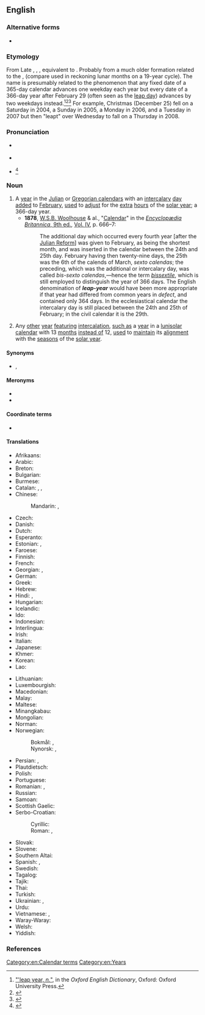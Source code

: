 {{also|leap-year}}
==English==
{{wikipedia}}

===Alternative forms===
* {{alter|en|leapyear|leap-year}}

===Etymology===
From Late {{inh|en|enm|lepe yeer}}, {{m|enm|lep ȝere}}, {{m|enm|lyp ȝere}}, equivalent to {{compound|en|leap|year}}. Probably from a much older formation related to the {{cog|non|hlaup-ár|t=leap year}}, {{cog|ang|mōnan hlȳp|t=moon's leap}} (compare {{cog|la|saltus lunae}} used in reckoning lunar months on a 19-year cycle). The name is presumably related to the phenomenon that any fixed date of a 365-day calendar advances one weekday each year but every date of a 366-day year after February 29  (often seen as the [[leap day]]) advances by two weekdays instead.<ref>[http://www.oed.com/view/Entry/106711 "'leap year, ''n.''"], in the ''Oxford English Dictionary'', Oxford: Oxford University Press.</ref><ref>{{R:Etymonline}}</ref><ref>{{R:Lexico|pos=n}}</ref> For example, Christmas (December 25) fell on a Saturday in 2004, a Sunday in 2005, a Monday in 2006, and a Tuesday in 2007 but then "leapt" over Wednesday to fall on a Thursday in 2008.

===Pronunciation===
* {{a|RP}} {{IPA|en|/ˈliːpˌjɪə/}}
* {{a|GenAm}} {{IPA|en|/ˈliːpˌjɪɹ/}}
* {{i|obsolete}} {{IPA|en|/ˈlɛpˌjɪɹ/|/ˈlɛpˌjiːɹ/}}<ref>{{R:Jespersen MEGoHP|I|4.36|124}}</ref>
===Noun===
{{en-noun}}

# A [[year]] in the [[Julian calendar|Julian]] or [[Gregorian calendar]]s with an [[intercalary]] [[day]] [[add]]ed to [[February]], [[use]]d to [[adjust]] for the [[extra]] [[hour]]s of the [[solar year]]; a 366-day year.
#* '''1878''', [[w:Wesley S. B. Woolhouse|W.S.B. Woolhouse]] & al., "[[:s:Encyclopædia Britannica, Ninth Edition/Calendar|Calendar]]" in the [[:s:Encyclopædia Britannica, Ninth Edition|''Encyclopædia Britannica'', 9th ed.]], [[:s:Encyclopædia Britannica, Ninth Edition/Volume IV|Vol. IV]], p. 666–7:
#*: The additional day which occurred every fourth year [after the [[w:Julian Reform|Julian Reform]]] was given to February, as being the shortest month, and was inserted in the calendar between the 24th and 25th day. February having then twenty-nine days, the 25th was the 6th of the calends of March, ''sexto calendas''; the preceding, which was the additional or intercalary day, was called ''bis-sexto calendas'',—hence the term ''[[bissextile]]'', which is still employed to distinguish the year of 366 days. The English denomination of '''''leap-year''''' would have been more appropriate if that year had differed from common years in ''defect'', and contained only 364 days. In the ecclesiastical calendar the intercalary day is still placed between the 24th and 25th of February; in the civil calendar it is the 29th.
# {{lb|en|inexact}} Any [[other]] [[year]] [[featuring]] [[intercalation]], [[such as]] a [[year]] in a [[lunisolar]] [[calendar]] with 13 [[month]]s [[instead of]] 12, [[use]]d to [[maintain]] its [[alignment]] with the [[season]]s of the [[solar year]].

====Synonyms====
* {{sense|Julian & Gregorian}} {{l|en|bissextile}}, {{l|en|bissext}}

====Meronyms====
* {{l|en|leap day}}
* {{l|en|leap second}}

====Coordinate terms====
* {{l|en|common year}}

====Translations====
{{trans-top|366-day year in the Gregorian calendar}}
* Afrikaans: {{t+|af|skrikkeljaar}}
* Arabic: {{t|ar|سَنَة كَبِيسَة}}
* Breton: {{t|br|bloavezh bizeost|m}}
* Bulgarian: {{t|bg|високосна година|f|sc=Cyrl}}
* Burmese: {{t-needed|my}}
* Catalan: {{t+|ca|any de traspàs|m}}, {{t+|ca|any bixest|m}}, {{t+|ca|any bissextil|m}}
* Chinese:
*: Mandarin: {{t+|cmn|閏年|sc=Hani}}, {{t+|cmn|闰年|tr=rùnnián|sc=Hani}}
* Czech: {{t+|cs|přestupný rok|m}}
* Danish: {{t+|da|skudår|n}}
* Dutch: {{t+|nl|schrikkeljaar|n}}
* Esperanto: {{t|eo|superjaro}}
* Estonian: {{t+|et|liigaasta}}, {{t|et|bisekstiiliaasta}} {{qualifier|colloquial}}
* Faroese: {{t|fo|leypár|n}}
* Finnish: {{t+|fi|karkausvuosi}}
* French: {{t+|fr|année bissextile|f}}
* Georgian: {{t|ka|ნაკიანი წელიწადი|sc=Geor}}, {{t|ka|ნაკიანი წელი|sc=Geor}}
* German: {{t+|de|Schaltjahr|n}}
* Greek: {{t|el|δίσεκτο έτος|n|sc=Grek}}
* Hebrew: {{t+|he|שנה מעוברת|m|tr=shaná meubéret}}
* Hindi: {{t|hi|अधिवर्ष}}, {{t|hi|लीप वर्ष}}
* Hungarian: {{t+|hu|szökőév}}
* Icelandic: {{t|is|hlaupár|n}}
* Ido: {{t|io|bisextila yaro}}
* Indonesian: {{t+|id|tahun kabisat}}
* Interlingua: {{t|ia|anno bissextil}}
* Irish: {{t|ga|bliain bhisigh|f}}
* Italian: {{t|it|anno bisestile|m}}
* Japanese: {{t+|ja|閏年|tr=[[うるうどし]], urūdoshi; [[じゅんねん]], junnen|sc=Jpan}}
* Khmer: {{t-needed|km}}
* Korean: {{t+|ko|윤년(閏年)}}
* Lao: {{t-needed|lo}}
{{trans-mid}}
* Lithuanian: {{t|lt|keliamieji metai|m-p}}
* Luxembourgish: {{t|lb|Schaltjoer|n}}
* Macedonian: {{t|mk|престапна година|f|sc=Cyrl}}
* Malay: {{t|ms|tahun lompat}}
* Maltese: {{t|mt|sena biżestili}}
* Minangkabau: {{t|min|tahun kabisat}}
* Mongolian: {{t|mn|өндөр жил|sc=Cyrl}}
* Norman: {{t|nrf|année bissextile|f}}
* Norwegian:
*: Bokmål: {{t|no|skuddår|n}}, {{t|no|skottår|n}}
*: Nynorsk: {{t|no|skottår|n}}, {{t|no|skotår|n}}
* Persian: {{t|fa|سال انباشته|tr=sâl-e ambâšte}}, {{t+|fa|سال کبیسه|tr=sâl-e kabise}}
* Plautdietsch: {{t|pdt|Schaultjoa|n}}
* Polish: {{t+|pl|rok przestępny|m-in}}
* Portuguese: {{t+|pt|ano bissexto|m}}
* Romanian: {{t+|ro|an bisect|m}}, {{t|ro|an bisectil|m}}
* Russian: {{t+|ru|високо́сный год|m}}
* Samoan: {{t|sm|puna ifo tausaga}}
* Scottish Gaelic: {{t|gd|bliadhna-leum|f}}
* Serbo-Croatian:
*: Cyrillic: {{t|sh|преступна година|f|sc=Cyrl}}
*: Roman: {{t|sh|prestupna godina|f}}, {{t|sh|prijestupna godina|f}}
* Slovak: {{t|sk|priestupný rok|m}}
* Slovene: {{t+|sl|prestopno leto|n}}
* Southern Altai: {{t|alt|кату јыл}}
* Spanish: {{t+|es|bisiesto|m}}, {{t+|es|año bisiesto|m}}
* Swedish: {{t+|sv|skottår|n}}
* Tagalog: {{t|tl|taong bisyesto}}
* Tajik: {{t|tg|соли кабиса}}
* Thai: {{t-needed|th}}
* Turkish: {{t+|tr|artık yıl}}
* Ukrainian: {{t|uk|високо́сний рік|m}}, {{t|uk|пере́ступний рік}} {{qualifier|dated}}
* Urdu: {{t|ur|سال کبیسہ|tr=sāl-e kabīsā}}
* Vietnamese: {{t+|vi|năm nhuận}}, {{t|vi|năm nhuần}}
* Waray-Waray: {{t|war|tuig bisyesto}}
* Welsh: {{t|cy|blwyddyn naid}}
* Yiddish: {{t|yi|עיבור־יאָר|n|tr=iber-yor}}
{{trans-bottom}}

===References===
<references/>

[[Category:en:Calendar terms]]
[[Category:en:Years]]